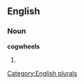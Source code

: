 
==English==

===Noun===
'''cogwheels'''

# {{plural of|[[cogwheel]]}}

[[Category:English plurals]]